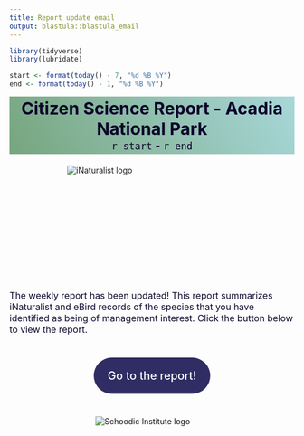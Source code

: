 ```yaml
---
title: Report update email
output: blastula::blastula_email
---
```


<link rel="stylesheet" href="email_style.css"/>

```r
library(tidyverse)
library(lubridate)

start <- format(today() - 7, "%d %B %Y")
end <- format(today() - 1, "%d %B %Y")

```


<!-- Header -->
<div style = "
  text-align: center;
  padding: 3px 0;
  background-image: linear-gradient(240deg, rgba(146, 206, 208, 0.8), rgba(85, 143, 94, 0.8));
  ">

  <div style = "
  color: rgba(13, 4, 42, 1);
  font-size: 30px;
  font-weight: 700;
  ">
  Citizen Science Report - Acadia National Park
  </div>

  <div style = "
  color: rgba(13, 4, 42, 1);
  font-size: 20px;
  font-weight: 500;
  ">
  `r start` - `r end`
  </div>

</div>


<!-- Introduction -->
<div style = "
  position: relative;
  margin: 20px auto;
  height: 200px;
  width: 300px;
  border-radius: 5px;
  ">
  <img src = "img/monarch.jpg" alt = "iNaturalist logo" style = "
  object-fit: cover;
  overflow: hidden;
  ">
</div>

<div style = "
  color: rgba(13, 4, 42, 1);
  font-size: 16px;
  ">
  The weekly report has been updated! This report summarizes iNaturalist and eBird records of the       species that you have identified as being of management interest. Click the button below to view      the report.
</div>



<!-- Button -->
<div style = "
  position: relative;
  margin: 60px auto;
  text-align: center;
  ">
  <a href = "https://kylelima21.github.io/npf_cb_project/" style = "
  position: relative;
  font-size: 20px;
  font-weight: 500;
  color: white;
  background-color: rgb(48, 44, 100);
  text-decoration: none;
  padding: 20px 25px;
  border-radius: 100vmax;
  ">
  Go to the report!
  </a>
</div>



<!-- Footer -->
<div style = "
  position: relative;
  margin: 30px auto;
  height: 100px;
  width: 200px;
  border-radius: 5px;
  ">
  <img src = "img/schoodic_horizontal.jpeg" alt = "Schoodic Institute logo" style = "
  object-fit: cover;
  overflow: hidden;
  ">
</div>


